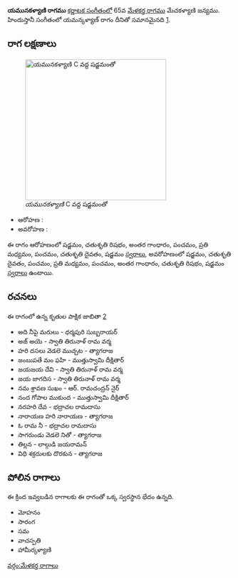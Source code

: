 {{Infobox ragam
	| name          	= యమునకళ్యాణి
	| synonym	    	= 
	| mela          	= 
	| chakra        	= 
	| janaka        	= 
	| type          	= షడవ
	| arohanam      	= {{svaraC|S|R2|G3|P|M2|P|D2|S'}} 
	| avarohanam    	= {{svaraC|S'|D2|P|M2|P|G3|R2|S}}
	| jeeva         	=
	| chhaya        	=
	| nyasa         	=
	| vishesha      	= 
	| equivalent  		= యమన్కళ్యాణ్
}}
{{కర్ణాటక సంగీత రాగాలు}}
'''యమునకళ్యాణి రాగము''' [[కర్ణాటక సంగీతం]]లో 65వ [[మేళకర్త రాగము]] మేచకళ్యాణి జన్యము.  హిందుస్తానీ సంగీతంలో యమన్కళ్యాణ్ రాగం దీనితో సమానమైనది [https://karnatik.com/hcragatable.shtml].


==రాగ లక్షణాలు==
[[Image:yamunakalyani_kb2wiki.png|thumb|right|316px|''యమునకళ్యాణి'' C వద్ద షడ్జమంతో]]

* ఆరోహణ : {{svaraC|S|R2|G3|P|M2|P|D2|S'}} 
* అవరోహణ : {{svaraC|S'|D2|P|M2|P|G3|R2|S}}

ఈ రాగం ఆరోహణంలో షడ్జమం, చతుశృతి రిషభం, అంతర గాంధారం, పంచమం, ప్రతి మధ్యమం, పంచమం, చతుశృతి దైవతం, షడ్జమం [[స్వరాలు]], అవరోహణంలో షడ్జమం, చతుశృతి దైవతం, పంచమం, ప్రతి మధ్యమం, పంచమం, అంతర గాంధారం, చతుశృతి రిషభం, షడ్జమం [[స్వరాలు]] ఉంటాయి.

==రచనలు==
ఈ రాగంలో ఉన్న కృతుల పాక్షిక జాబితా [https://github.com/ssrihari/ragavardhini/blob/master/ragas/kritis.psv]
* అది నీపై మరులు - ధర్మపురి సుబ్బరాయర్
* అజ్ అయె - స్వాతి తిరునాళ్ రామ వర్మ
* హరి దసలు వెడలె ముచ్చట - త్యాగరాజ
* జంబుపతే మం ఫహి - ముత్తుస్వామి దీక్షితార్
* జయజయ దేవి - స్వాతి తిరునాళ్ రామ వర్మ
* జయ జాగదిస - స్వాతి తిరునాళ్ రామ వర్మ
* నమ శ్రావణ  సుఖం - ఆర్. రామచంద్రన్ నైర్
* నంద గోపాల ముకుంద - ముత్తుస్వామి దీక్షితార్
* నరహరి దేవ - భద్రాచల రామదాసు
* నారాయణ హరి నారాయణ - త్యాగరాజ
* ఓ రామ  నీ - భద్రాచల రామదాసు
* సాగరుండు వెడలె నితో - త్యాగరాజ
* తిల్లన - లాల్గుడి జయరామన్
* విధి శక్రదులకు  దొరకున - త్యాగరాజ




==పోలిన రాగాలు==
ఈ క్రింద ఇవ్వబడిన రాగాలకు ఈ రాగంతో ఒక్క స్వరస్థాన భేదం ఉన్నది.
* మోహనం
* సారంగ
* సమ
* వాచస్పతి
*  హామీర్కళ్యాణి



[[వర్గం:మేళకర్త రాగాలు]]